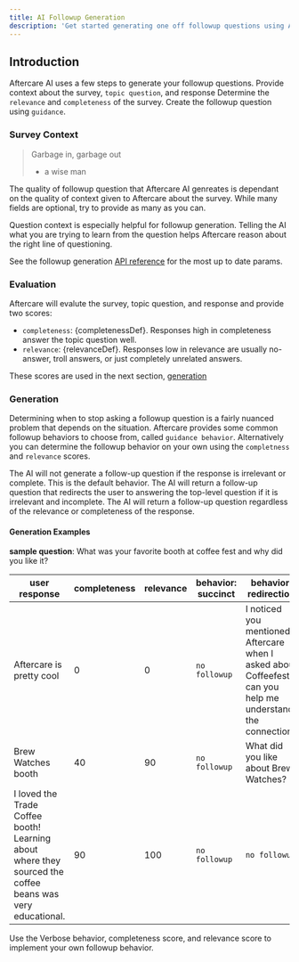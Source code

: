 ```yaml
---
title: AI Followup Generation
description: 'Get started generating one off followup questions using AI'
---
```



## Introduction

Aftercare AI uses a few steps to generate your followup questions. 
<Steps>
  <Step title="Survey Context">
    Provide context about the survey, <Tooltip tip={topicQuestionDef}>`topic question`</Tooltip>, and response 
  </Step>
  <Step title="Evaluate">
    Determine the <Tooltip tip={relevanceDef}>`relevance`</Tooltip> and <Tooltip tip={completenessDef}>`completeness`</Tooltip> of the survey.
  </Step>
  <Step title="Generate">
    Create the followup question using <Tooltip tip={guidanceDef}>`guidance`</Tooltip>. 
  </Step>
</Steps>

### Survey Context

> Garbage in, garbage out
> - a wise man

The quality of followup question that Aftercare AI genreates is dependant on the quality of context given to Aftercare about the survey.
While many fields are optional, try to provide as many as you can. 


<Tip>Question context is especially helpful for followup generation. Telling the AI what you are trying to learn from the question helps Aftercare reason about the right line of questioning.</Tip>

See the followup generation [API reference](api-reference/endpoint/create) for the most up to date params. 

### Evaluation

Aftercare will evalute the survey, topic question, and response and provide two scores: 
- `completeness`: {completenessDef}. Responses high in completeness answer the topic question well. 
- `relevance`: {relevanceDef}. Responses low in relevance are usually no-answer, troll answers, or just completely unrelated answers.

These scores are used in the next section, [generation](/followups#generation)

### Generation

Determining when to stop asking a followup question is a fairly nuanced problem that depends on the situation. Aftercare provides some common followup behaviors to choose from, called `guidance behavior`. Alternatively you can determine the followup behavior on your own using the `completness` and `relevance` scores. 

<CardGroup cols={3}>
  <Card title="Succinct (default)" icon="pencil">
    The AI will not generate a follow-up question if the response is irrelevant or complete. This is the default behavior.
  </Card>
  <Card title="Redirection" icon="person-walking-arrow-loop-left">
    The AI will return a follow-up question that redirects the user to answering the top-level question if it is irrelevant and incomplete.
  </Card>
  <Card title="Verbose" icon="comment-dots">
    The AI will return a follow-up question regardless of the relevance or completeness of the response.
  </Card>
</CardGroup>

#### Generation Examples

**sample question**: What was your favorite booth at coffee fest and why did you like it?

**user response**|**completeness**|**relevance**|**behavior: succinct**|**behavior: redirection**|**behavior: verbose**
-----|-----|-----|-----|-----|-----
Aftercare is pretty cool |0|0|`no followup`| I noticed you mentioned Aftercare when I asked about Coffeefest, can you help me understand the connection? | I noticed you mentioned Aftercare when I asked about Coffeefest, can you help me understand the connection? 
Brew Watches booth|40|90|`no followup` |What did you like about Brew Watches?|What did you like about Brew Watches?
I loved the Trade Coffee booth! Learning about where they sourced the coffee beans was very educational. |90|100|`no followup`|`no followup`|What specifically did you learn about coffee sourcing at the Trade Coffee booth?

<Tip>Use the Verbose behavior, completeness score, and relevance score to implement your own followup behavior.</Tip>


